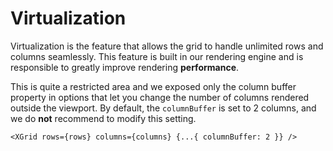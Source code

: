 
<Meta title="1. Docs/7. Virtualization" component={XGrid} />

# Virtualization

Virtualization is the feature that allows the grid to handle unlimited rows and columns seamlessly.
This feature is built in our rendering engine and is responsible to greatly improve rendering **performance**.

This is quite a restricted area and we exposed only the column buffer property in options that let you change the number of columns rendered outside the viewport.
By default, the `columnBuffer` is set to 2 columns, and we do **not** recommend to modify this setting.

```tsx
<XGrid rows={rows} columns={columns} {...{ columnBuffer: 2 }} />
```
